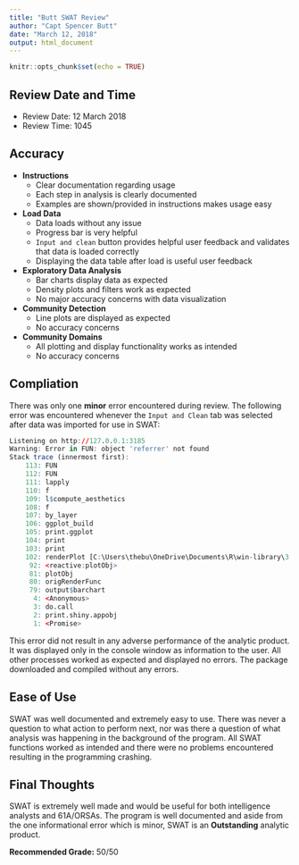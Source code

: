 ```yaml
---
title: "Butt SWAT Review"
author: "Capt Spencer Butt"
date: "March 12, 2018"
output: html_document
---
```


```r
knitr::opts_chunk$set(echo = TRUE)
```

## Review Date and Time

* Review Date: 12 March 2018
* Review Time: 1045


## Accuracy

* **Instructions**
    + Clear documentation regarding usage
    + Each step in analysis is clearly documented
    + Examples are shown/provided in instructions makes usage easy
* **Load Data**
    + Data loads without any issue
    + Progress bar is very helpful
    + `Input and clean` button provides helpful user feedback and validates that data is loaded correctly
    + Displaying the data table after load is useful user feedback
* **Exploratory Data Analysis**
    + Bar charts display data as expected
    + Density plots and filters work as expected
    + No major accuracy concerns with data visualization
* **Community Detection**
    + Line plots are displayed as expected
    + No accuracy concerns
* **Community Domains**
    + All plotting and display functionality works as intended
    + No accuracy concerns

## Compliation

There was only one **minor** error encountered during review. The following error was encountered whenever the `Input and Clean` tab was selected after data was imported for use in SWAT:

```r
Listening on http://127.0.0.1:3185
Warning: Error in FUN: object 'referrer' not found
Stack trace (innermost first):
    113: FUN
    112: FUN
    111: lapply
    110: f
    109: l$compute_aesthetics
    108: f
    107: by_layer
    106: ggplot_build
    105: print.ggplot
    104: print
    103: print
    102: renderPlot [C:\Users\thebu\OneDrive\Documents\R\win-library\3.4\SWAT\apps\SWAT/server.R#163]
     92: <reactive:plotObj>
     81: plotObj
     80: origRenderFunc
     79: output$barchart
      4: <Anonymous>
      3: do.call
      2: print.shiny.appobj
      1: <Promise>
```

This error did not result in any adverse performance of the analytic product. It was displayed only in the console window as information to the user. All other processes worked as expected and displayed no errors. The package downloaded and compiled without any errors.

## Ease of Use

SWAT was well documented and extremely easy to use. There was never a question to what action to perform next, nor was there a question of what analysis was happening in the background of the program. All SWAT functions worked as intended and there were no problems encountered resulting in the programming crashing. 

## Final Thoughts

SWAT is extremely well made and would be useful for both intelligence analysts and 61A/ORSAs. The program is well documented and aside from the one informational error which is minor, SWAT is an **Outstanding** analytic product.

**Recommended Grade:** 50/50

